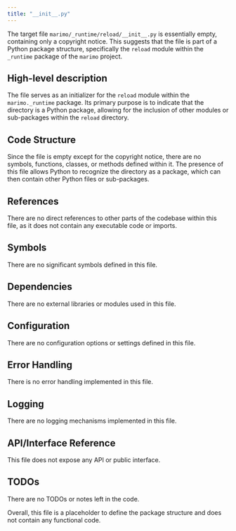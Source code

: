 ```yaml
---
title: "__init__.py"
---
```


The target file `marimo/_runtime/reload/__init__.py` is essentially empty, containing only a copyright notice. This suggests that the file is part of a Python package structure, specifically the `reload` module within the `_runtime` package of the `marimo` project.

## High-level description
The file serves as an initializer for the `reload` module within the `marimo._runtime` package. Its primary purpose is to indicate that the directory is a Python package, allowing for the inclusion of other modules or sub-packages within the `reload` directory.

## Code Structure
Since the file is empty except for the copyright notice, there are no symbols, functions, classes, or methods defined within it. The presence of this file allows Python to recognize the directory as a package, which can then contain other Python files or sub-packages.

## References
There are no direct references to other parts of the codebase within this file, as it does not contain any executable code or imports.

## Symbols
There are no significant symbols defined in this file.

## Dependencies
There are no external libraries or modules used in this file.

## Configuration
There are no configuration options or settings defined in this file.

## Error Handling
There is no error handling implemented in this file.

## Logging
There are no logging mechanisms implemented in this file.

## API/Interface Reference
This file does not expose any API or public interface.

## TODOs
There are no TODOs or notes left in the code. 

Overall, this file is a placeholder to define the package structure and does not contain any functional code.